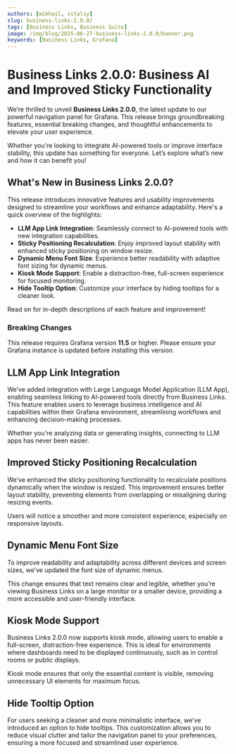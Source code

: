 ```yaml
---
authors: [mikhail, vitaliy]
slug: business-links-2.0.0/
tags: [Business Links, Business Suite]
image: /img/blog/2025-06-27-business-links-2.0.0/banner.png
keywords: [Business Links, Grafana]
---
```



# Business Links 2.0.0: Business AI and Improved Sticky Functionality

We’re thrilled to unveil **Business Links 2.0.0**, the latest update to our powerful navigation panel for Grafana. This release brings groundbreaking features, essential breaking changes, and thoughtful enhancements to elevate your user experience.

Whether you're looking to integrate AI-powered tools or improve interface stability, this update has something for everyone. Let’s explore what’s new and how it can benefit you!

## What's New in Business Links 2.0.0?

This release introduces innovative features and usability improvements designed to streamline your workflows and enhance adaptability. Here's a quick overview of the highlights:

- **LLM App Link Integration**: Seamlessly connect to AI-powered tools with new integration capabilities.
- **Sticky Positioning Recalculation**: Enjoy improved layout stability with enhanced sticky positioning on window resize.
- **Dynamic Menu Font Size**: Experience better readability with adaptive font sizing for dynamic menus.
- **Kiosk Mode Support**: Enable a distraction-free, full-screen experience for focused monitoring.
- **Hide Tooltip Option**: Customize your interface by hiding tooltips for a cleaner look.

Read on for in-depth descriptions of each feature and improvement!

### Breaking Changes

This release requires Grafana version **11.5** or higher. Please ensure your Grafana instance is updated before installing this version.

## LLM App Link Integration

We’ve added integration with Large Language Model Application (LLM App), enabling seamless linking to AI-powered tools directly from Business Links. This feature enables users to leverage business intelligence and AI capabilities within their Grafana environment, streamlining workflows and enhancing decision-making processes.

Whether you're analyzing data or generating insights, connecting to LLM apps has never been easier.

## Improved Sticky Positioning Recalculation

We’ve enhanced the sticky positioning functionality to recalculate positions dynamically when the window is resized. This improvement ensures better layout stability, preventing elements from overlapping or misaligning during resizing events.

Users will notice a smoother and more consistent experience, especially on responsive layouts.

## Dynamic Menu Font Size

To improve readability and adaptability across different devices and screen sizes, we’ve updated the font size of dynamic menus.

This change ensures that text remains clear and legible, whether you’re viewing Business Links on a large monitor or a smaller device, providing a more accessible and user-friendly interface.

## Kiosk Mode Support

Business Links 2.0.0 now supports kiosk mode, allowing users to enable a full-screen, distraction-free experience. This is ideal for environments where dashboards need to be displayed continuously, such as in control rooms or public displays.

Kiosk mode ensures that only the essential content is visible, removing unnecessary UI elements for maximum focus.

## Hide Tooltip Option

For users seeking a cleaner and more minimalistic interface, we’ve introduced an option to hide tooltips. This customization allows you to reduce visual clutter and tailor the navigation panel to your preferences, ensuring a more focused and streamlined user experience.

<GettingStarted />

<Feedback />
